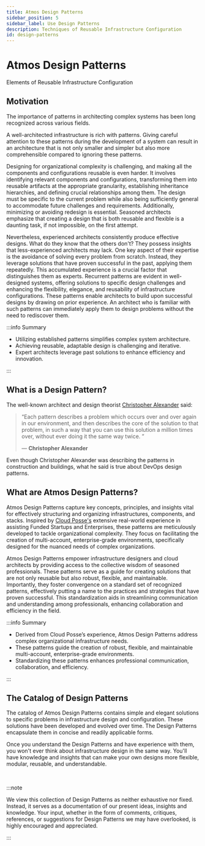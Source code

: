 ```yaml
---
title: Atmos Design Patterns
sidebar_position: 5
sidebar_label: Use Design Patterns
description: Techniques of Reusable Infrastructure Configuration
id: design-patterns
---
```


# Atmos Design Patterns

Elements of Reusable Infrastructure Configuration

## Motivation

The importance of patterns in architecting complex systems has been long recognized across various fields.

A well-architected infrastructure is rich with patterns. Giving careful attention to these patterns during the development of a system can result in
an architecture that is not only smaller and simpler but also more comprehensible compared to ignoring these patterns.

Designing for organizational complexity is challenging, and making all the components and configurations reusable is even harder.
It involves identifying relevant components and configurations, transforming them into reusable artifacts at the appropriate granularity,
establishing inheritance hierarchies, and defining crucial relationships among them. The design must be specific to the current problem while also
being sufficiently general to accommodate future challenges and requirements. Additionally, minimizing or avoiding redesign is essential. Seasoned
architects emphasize that creating a design that is both reusable and flexible is a daunting task, if not impossible, on the first attempt.

Nevertheless, experienced architects consistently produce effective designs.
What do they know that the others don't?
They possess insights that less-experienced architects may lack. One key aspect of their expertise is the avoidance of solving every problem from
scratch. Instead, they leverage solutions that have proven successful in the past, applying them repeatedly. This accumulated experience is a crucial
factor that distinguishes them as experts. Recurrent patterns are evident in well-designed systems, offering solutions to specific design challenges
and enhancing the flexibility, elegance, and reusability of infrastructure configurations. These patterns enable architects to build upon successful
designs by drawing on prior experience. An architect who is familiar with such patterns can immediately apply them to design problems without the need
to rediscover them.

:::info Summary

- Utilizing established patterns simplifies complex system architecture.
- Achieving reusable, adaptable design is challenging and iterative.
- Expert architects leverage past solutions to enhance efficiency and innovation.

:::

## What is a Design Pattern?

The well-known architect and design theorist [Christopher Alexander](https://en.wikipedia.org/wiki/Christopher_Alexander) said: 

> <q>Each pattern describes a problem which occurs over and over again in our environment, and then describes the core of the solution 
> to that problem, in such a way that you can use this solution a million times over, without ever doing it the same way twice. <p class="author">— **Christopher Alexander**</p></q>


Even though Christopher Alexander was describing the patterns in construction and buildings, what he said is true about DevOps design patterns.

## What are Atmos Design Patterns?

Atmos Design Patterns capture key concepts, principles, and insights vital for effectively structuring and organizing infrastructures,
components, and stacks. Inspired by [Cloud Posse's](https://cloudposse.com) extensive real-world experience in assisting
Funded Startups and Enterprises, these patterns are meticulously developed to tackle organizational complexity. They focus on facilitating
the creation of multi-account, enterprise-grade environments, specifically designed for the nuanced needs of complex organizations.

Atmos Design Patterns empower infrastructure designers and cloud architects by providing access to the collective wisdom of seasoned professionals. 
These patterns serve as a guide for creating solutions that are not only reusable but also robust, flexible, and maintainable. Importantly, 
they foster convergence on a standard set of recognized patterns, effectively putting a name to the practices and strategies that have proven 
successful. This standardization aids in streamlining communication and understanding among professionals, enhancing collaboration and efficiency 
in the field.

:::info Summary

- Derived from Cloud Posse’s experience, Atmos Design Patterns address complex organizational infrastructure needs.
- These patterns guide the creation of robust, flexible, and maintainable multi-account, enterprise-grade environments.
- Standardizing these patterns enhances professional communication, collaboration, and efficiency.

:::

## The Catalog of Design Patterns

The catalog of Atmos Design Patterns contains simple and elegant solutions to specific problems in infrastructure design and
configuration. These solutions have been developed and evolved over time. The Design Patterns encapsulate them in concise and readily applicable
forms.

Once you understand the Design Patterns and have experience with them, you won't ever think about infrastructure design in the same way.
You'll have knowledge and insights that can make your own designs more flexible, modular, reusable, and understandable.

<br/>

:::note

We view this collection of Design Patterns as neither exhaustive nor fixed. Instead, it serves as a documentation of our present ideas, insights and
knowledge. Your input, whether in the form of comments, critiques, references, or suggestions for Design Patterns we may have overlooked, is highly
encouraged and appreciated.

:::

<br/>
<br/>

<DocCardList/>
